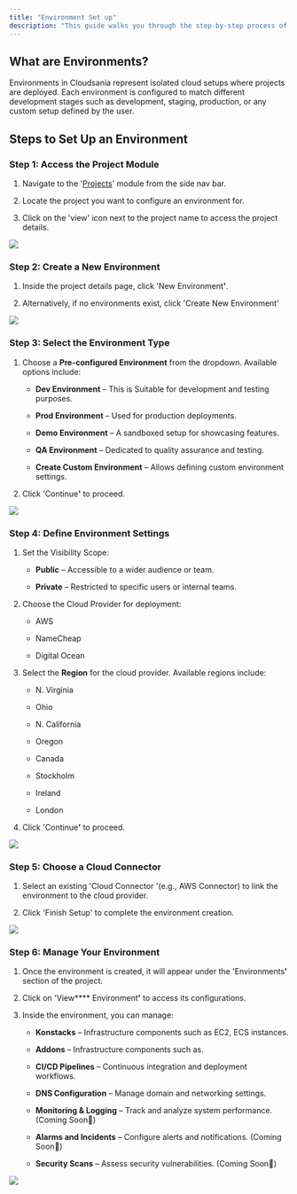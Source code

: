 ```yaml
---
title: "Environment Set up"
description: "This guide walks you through the step-by-step process of creating an Environment for a project."
---
```


## What are Environments?

<Note>
  Environments in Cloudsania represent isolated cloud setups where projects are deployed. Each environment is configured to match different development stages such as development, staging, production, or any custom setup defined by the user.
</Note>

## Steps to Set Up an Environment

### Step 1: Access the Project Module

1. Navigate to the '[Projects](https://developer.cloudsania.com/projects/projectSetup)' module from the side nav bar.

2. Locate the project you want to configure an environment for.

3. Click on the 'view' icon next to the project name to access the project details.

![](https://api.monosnap.com/file/download?id=RAH5MnbY5xswcUa9M9eOOp7vlgfQss)

### Step 2: Create a New Environment

1. Inside the project details page, click 'New Environmen&#x74;**'**.

2. Alternatively, if no environments exist, click 'Create New Environment'

![](https://api.monosnap.com/file/download?id=Imt33B1nTobuNTqfb0PAlvH9JX9fKz)

### Step 3: Select the Environment Type

1. Choose a **Pre-configured Environment** from the dropdown. Available options include:

   * **Dev Environment** – This is Suitable for development and testing purposes.

   * **Prod Environment** – Used for production deployments.

   * **Demo Environment** – A sandboxed setup for showcasing features.

   * **QA Environment** – Dedicated to quality assurance and testing.

   * **Create Custom Environment** – Allows defining custom environment settings.

2. Click 'Continu&#x65;**'** to proceed.

![](https://api.monosnap.com/file/download?id=hR9kdxvQUTt7zSCEKUaaNF10U8qVTm)

### Step 4: Define Environment Settings

1. Set the Visibility Scope:

   * **Public** – Accessible to a wider audience or team.

   * **Private** – Restricted to specific users or internal teams.

2. Choose the Cloud Provider for deployment:

   * AWS

   * NameCheap

   * Digital Ocean

3. Select the **Region** for the cloud provider. Available regions include:

   * N. Virginia

   * Ohio

   * N. California

   * Oregon

   * Canada

   * Stockholm

   * Ireland

   * London

4. Click 'Continu&#x65;**'** to proceed.

![](https://api.monosnap.com/file/download?id=xdGwk47f8Vn2v823KLnc5rZgSQcf1A)

### Step 5: Choose a Cloud Connector

1. Select an existing 'Cloud Connector '(e.g., AWS Connector) to link the environment to the cloud provider.

2. Click 'Finish Setup' to complete the environment creation.

![](https://api.monosnap.com/file/download?id=m6RI54b89ff8PAx6BzzS8nWXKYjyQs)

### Step 6: Manage Your Environment

1. Once the environment is created, it will appear under the 'Environment&#x73;**'** section of the project.

2. Click on 'View\*\*\*\* Environmen&#x74;**'** to access its configurations.

3. Inside the environment, you can manage:

   * **Konstacks** – Infrastructure components such as EC2, ECS instances.

   * **Addons** – Infrastructure components such as.

   * **CI/CD Pipelines** – Continuous integration and deployment workflows.

   * **DNS Configuration** – Manage domain and networking settings.

   * **Monitoring & Logging** – Track and analyze system performance. (Coming Soon🚀)

   * **Alarms and Incidents** – Configure alerts and notifications. (Coming Soon🚀)

   * **Security Scans** – Assess security vulnerabilities. (Coming Soon🚀)

![](https://api.monosnap.com/file/download?id=3pRApA9yDCkBAimjDvyoTDW7hN5QnB)